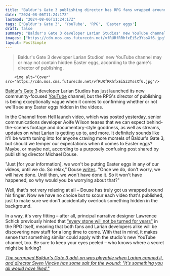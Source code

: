 ```yaml
---
title: "Baldur's Gate 3 publishing director has RPG fans wrapped around his finger as he teases that Larian 'won't be putting Easter eggs in any of our videos, until we do'"
date: "2024-08-06T11:24:17Z"
lastmod: "2024-08-06T11:24:17Z"
tags: ["Baldur's Gate 3", 'YouTube', 'RPG', 'Easter eggs']
draft: false
summary: "Baldur's Gate 3 developer Larian Studios' new YouTube channel may or may not contain hidden Easter eggs, according to the game's director of publishing."
images: ["https://cdn.mos.cms.futurecdn.net/vfRURfRRhfxEi5z3YssXf6.jpg"]
layout: PostSimple
---
```

> Baldur's Gate 3 developer Larian Studios' new YouTube channel may or may not contain hidden Easter eggs, according to the game's director of publishing.


        <img alt="Cover" src="https://cdn.mos.cms.futurecdn.net/vfRURfRRhfxEi5z3YssXf6.jpg"/>
        
[<u>Baldur's Gate 3</u>](https://www.gamesradar.com/baldurs-gate-3-guide/) developer Larian Studios has just launched its new community-focused [YouTube](https://www.gamesradar.com/tag/youtube/) channel, but the RPG's director of publishing is being exceptionally vague when it comes to confirming whether or not we'll see any Easter eggs hidden in the videos. 

In the Channel from Hell launch video, which was posted yesterday, senior communications developer Aoife Wilson teases that we can expect behind-the-scenes footage and documentary-style goodness, as well as streams, updates on what Larian is getting up to, and more. It definitely sounds like it'll be worth tuning into for anyone craving more morsels of Baldur's Gate 3, but should we temper our expectations when it comes to Easter eggs? Maybe, or maybe not, according to a purposely confusing post shared by publishing director Michael Douse. 

"Just [for your information], we won't be putting Easter eggs in any of our videos, until we do. So relax," Douse [<u>writes</u>](https://x.com/Cromwelp/status/1820639127802413105). "Once we do, don't worry, we will have done. Until then, we won't have done it. So it won't have happened, so why would you be worrying about that?"

Well, that's not very relaxing at all – Douse has truly got us wrapped around his finger. Now we have no choice but to scour each video that's published, just to make sure we don't accidentally overlook something hidden in the background. 

In a way, it's very fitting – after all, principal narrative designer Lawrence Schick previously hinted that [<u>"every stone will not be turned for years"</u>](https://www.gamesradar.com/baldurs-gate-3-designer-says-theres-stuff-that-people-will-be-discovering-including-us-for-years/) in the RPG itself, meaning that both fans and Larian developers alike will be discovering new stuff for a long time to come. With that in mind, it makes sense that something similar could apply with the studio's new YouTube channel, too. Be sure to keep your eyes peeled – who knows where a secret might be lurking?

[<u><em>The scrapped Baldur's Gate 3 add-on was playable when Larian canned it, and director Swen Vincke has some salt for the wound: "It's something you all would have liked."</em></u>](https://www.gamesradar.com/games/baldur-s-gate/the-scrapped-baldurs-gate-3-add-on-was-playable-when-larian-canned-it-and-director-swen-vincke-has-some-salt-for-the-wound-its-something-you-all-would-have-liked/)
        